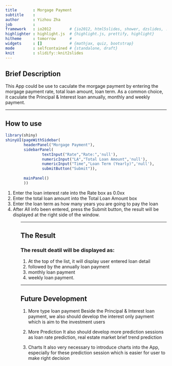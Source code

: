 ```yaml
---
title       : Morgage Payment
subtitle    : 
author      : Yizhou Zha
job         : 
framework   : io2012        # {io2012, html5slides, shower, dzslides, ...}
highlighter : highlight.js  # {highlight.js, prettify, highlight}
hitheme     : tomorrow      # 
widgets     : []            # {mathjax, quiz, bootstrap}
mode        : selfcontained # {standalone, draft}
knit        : slidify::knit2slides
---
```


## Brief Description
This App could be use to caculate the morgage payment by entering the morgage payment rate, total loan amount, loan term.
As a common choice, it caculate the Principal & Interest loan annually, monthly and weekly payment.

---

## How to use
```r
library(shiny)
shinyUI(pageWithSidebar(
        headerPanel("Morgage Payment"),
        sidebarPanel(
                textInput("Rate","Rate:",'null'),
                numericInput("LA","Total Loan Amount",'null'),
                numericInput("Time","Loan Term (Yearly)",'null'),
                submitButton("Submit")),
        
        mainPanel()
        ))
```
<ol>
<li>Enter the loan interest rate into the Rate box as 0.0xx
<li>Enter the total loan amount into the Total Loan Amount box
<li>Enter the loan term as how many years you are going to pay the loan
<li>After All info been entered, press the Submit button, the result will be displayed at the right side of the window.
<ol>

---

## The Result
### The result deatil will be displayed as:
1. At the top of the list, it will display user entered loan detail 
2. followed by the annually loan payment
3. monthly loan payment  
4. weekly loan payment.

---

## Future Development

1. More type loan payment
Beside the Principal & Interest loan payment, we also should develop the interest only payment which is aim to the investment users

2. More Prediction
It also should develop more prediction sessions as loan rate prediction, real estate market brief trend prediction

3. Charts
It also very necessary to introduce charts into the App, especially for these prediction session which is easier for user to make right decision



